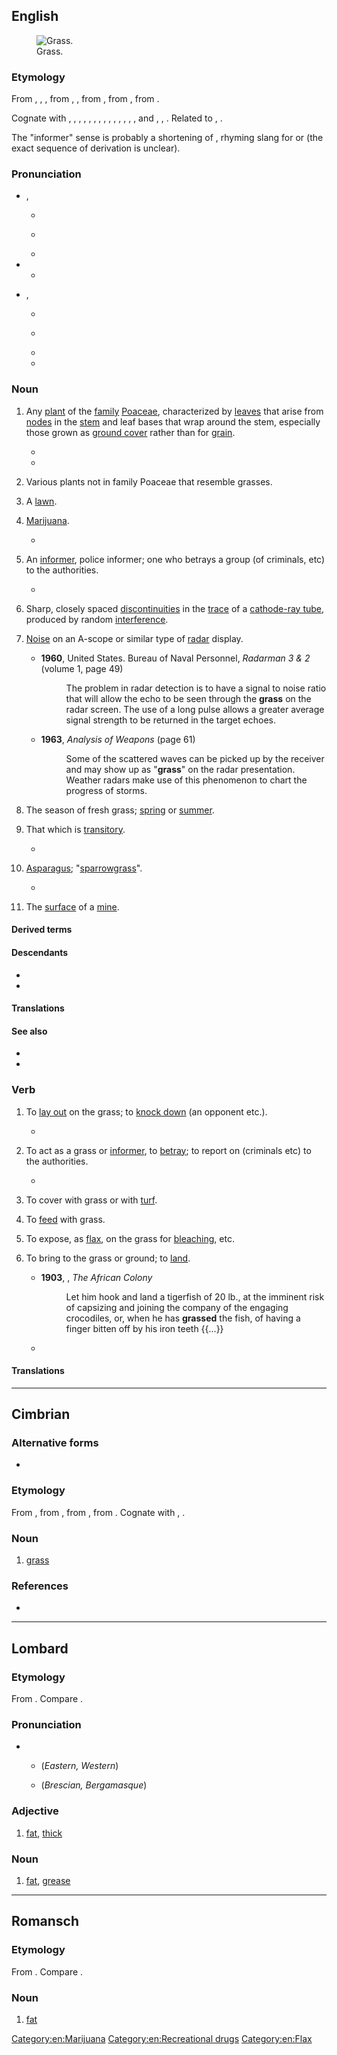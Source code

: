{{also|Grass}}
==English==
[[File:Grass-JW.jpg|thumb|right|Grass.]]

===Etymology===
{{root|en|ine-pro|*gʰreh₁-}}
From {{inh|en|enm|gras}}, {{m|enm|gres}}, {{m|enm|gers}}, from {{inh|en|ang|græs}}, {{m|ang|gærs}}, from {{inh|en|gmw-pro|*gras}}, from {{inh|en|gem-pro|*grasą||grass}}, from {{inh|en|ine-pro|*gʰreh₁-||to grow}}.

{{rel-top|cognates}}
Cognate with {{cog|sco|girs}}, {{m|sco|gers}}, {{m|sco|gress||grass}}, {{cog|frr|gäärs}}, {{m|frr|geers||grass}}, {{cog|stq|Gäärs||grass}}, {{cog|fy|gers||grass}}, {{cog|nds|Gras||grass}}, {{cog|nl|gras||grass, turf, pasture}}, {{cog|de|Gras||grass, weed}}, {{cog|da|græs||grass}}, {{cog|sv|gräs||grass}}, {{cog|nb|gress||grass}}, {{cog|fo|-}}, {{cog|is|-}} and {{cog|nn|gras||grass}}, {{cog|la|herba||plant, weed, grass}}, {{cog|sq|grath||grass blade, spike}}. Related to {{m|en|grow}}, {{m|en|green}}.
{{rel-bottom}}

The "informer" sense is probably a shortening of {{m|en|grasshopper||police officer, informant}}, rhyming slang for {{m|en|copper||police officer}} or {{m|en|shopper||informant}} (the exact sequence of derivation is unclear).

===Pronunciation===
* {{enPR|gräs}}, {{IPA|en|/ɡɹɑːs/}}
** {{a|RP}} {{IPA|en|[ɡɹ̠ɑːs]}}
** {{a|AU|NZ}} {{IPA|en|[ɡɹ̠äːs]|[ɡɹ̠ɐːs]}}
** {{audio|en|En-uk-grass.ogg|Audio (UK)}}
* {{audio|en|LL-Q1860 (eng)-Back ache-grass.wav|Audio}}
** {{rhymes|en|ɑːs|s=1}}
* {{enPR|grăs}}, {{IPA|en|/ɡɹæs/}}
** {{a|US|Canada}} {{IPA|en|[ɡɹ̠æs]|[ɡɹ̠ɛəs]|[ɡɹ̠eəs]}}
** {{a|Northern England|Ireland}} {{IPA|en|[ɡɹ̠as]|[ɡɹ̠æs]}}
** {{audio|en|en-us-grass.ogg|Audio (US)}}
** {{rhymes|en|æs|s=1}}

===Noun===
{{en-noun|~}}

# {{lb|en|countable|uncountable}} Any [[plant]] of the [[family]] [[Poaceae]], characterized by [[leaf|leaves]] that arise from [[node]]s in the [[stem]] and leaf bases that wrap around the stem, especially those grown as [[ground cover]] rather than for [[grain]].
#: {{syn|en|Thesaurus:grass}}
#* {{RQ:King James Version|Psalm|90|3|6|passage=Thou turnest man to destruction; and sayest, Return, ye children of men. / For a thousand years in thy sight are but as yesterday when it is past, and as a watch in the night. / Thou carriest them away as with a flood; they are as a sleep: in the morning they are like '''grass''' which groweth up. / In the morning it flourisheth, and groweth up; in the evening it is cut down, and withereth.}}
#* {{quote-book|en|year=1913|author={{w|Joseph C. Lincoln}}
|title=[http://openlibrary.org/works/OL5535161W Mr. Pratt's Patients]|chapter=1
|passage='Twas early June, the new '''grass''' was flourishing everywheres, the posies in the yard—peonies and such—in full bloom, the sun was shining, and the water of the bay was blue, with light green streaks where the shoal showed.}}
# {{lb|en|countable}} Various plants not in family Poaceae that resemble grasses.
# {{lb|en|uncountable}} A [[lawn]].
# {{lb|en|uncountable|slang}} [[marijuana|Marijuana]].
#: {{syn|en|Thesaurus:marijuana}}
#* {{quote-song|en|year=1970|author=Paul McCartney|title=Get Back|artist=The Beatles|album=Let It Be|passage=Jojo left his home in Tucson, Arizona / For some California '''grass'''}}
# {{lb|en|countable|Britain|slang}} An [[informer]], police informer; one who betrays a group (of criminals, etc) to the authorities.
#: {{syn|en|Thesaurus:informant}}
#* {{quote-book|en|title=Coding of a Concrete Animal|page=215|author=Paul Knight|year=2007|passage=He was a '''grass''' and an arse lick and he didn't do it for him, he did it for his brother, because if Vaughan had hit him especially with his mallet, Mark was the kind of lowlife that would have pressed charges and then that's a whole different problem.}}
#: {{ux|en|What just happened must remain secret. Don't be a '''grass'''.}}
# {{lb|en|uncountable|physics}} Sharp, closely spaced [[discontinuity|discontinuities]] in the [[trace]] of a [[cathode-ray tube]], produced by random [[interference]].
# {{lb|en|uncountable|slang}} [[noise|Noise]] on an A-scope or similar type of [[radar]] display.
#* '''1960''', United States. Bureau of Naval Personnel, ''Radarman 3 & 2'' (volume 1, page 49)
#*: The problem in radar detection is to have a signal to noise ratio that will allow the echo to be seen through the '''grass''' on the radar screen. The use of a long pulse allows a greater average signal strength to be returned in the target echoes.
#* '''1963''', ''Analysis of Weapons'' (page 61)
#*: Some of the scattered waves can be picked up by the receiver and may show up as "'''grass'''" on the radar presentation. Weather radars make use of this phenomenon to chart the progress of storms.
# The season of fresh grass; [[spring]] or [[summer]].
#: {{syn|en|breakup|spring|springtime}}
# {{lb|en|obsolete|figurative}} That which is [[transitory]].
#: {{syn|en|ephemera}}
#* {{RQ:KJV|Isaiah|40|7|passage=Surely the people is '''grass'''.}}
# {{lb|en|countable|folk etymology}} [[asparagus|Asparagus]]; "[[sparrowgrass]]".
#* {{quote-book|en|year=1769|author={{w|Hannah Glasse}}
|title=[https://books.google.ca/books?id=L51gAAAAcAAJ&dq=the%20art%20of%20cookery%201765&pg=PR2#v=onepage&q=the%20art%20of%20cookery%201765&f=false [[Wikipedia:The Art of Cookery made Plain and Easy|The Art of Cookery made Plain and Easy]]]|edition=9th|page=195
|passage='Have ready a hundred of ſmall '''graſs''' boiled, then ſave tops enough to ſtick the rolls with, the reſt cut ſmall and put into the cream, fill the loaves with them.'}}
# {{lb|en|mining}} The [[surface]] of a [[mine]].

====Derived terms====
{{der4|en|title=Terms derived from ''grass'' (noun)
|Aleppo grass
|Antarctic hair grass
|beachgrass
|[[bentgrass]], [[bent grass]]
|Bermuda grass
|bluegrass
|bluestem grass
|deergrass
|gama grass
|goatgrass
|goosegrass
|grassbird
|grasscutting
|grassbox
|grass court
|grasscycle
|grasseater
|grassfinch
|goosegrass
|[[grass fire]], [[grassfire]]
|grass-green
|grass-grown
|grass hockey
|grasshook
|grasshopper
|grass jelly
|grassland
|grassless
|grasslike
|grass of Parnassus
|grassplot
|grass roots
|grass script
|grass skirt
|grass snake
|grass top
|grass trap
|grass tree
|grass widow
|grass widower
|grasswren
|grassy
|Johnson grass
|kick into the long grass
|lemongrass
|let the grass grow under one's feet
|marram grass
|marsh grass
|muttongrass
|one's ass is grass
|penny-grass
|pinegrass
|quackgrass
|redtop grass
|ryegrass
|scutch grass
|smutgrass
|[[spear grass]], [[speargrass]]
|squirrel grass
|supergrass
|sweetgrass
|Sweet Grass County
|switchgrass
|wiregrass
|witchgrass
|yardgrass
}}

====Descendants====
* {{desc|tpi|gras|alts=1}}
* {{desc|bor=1|hif|giraas}}

====Translations====
{{trans-top|ground cover plant}}
{{multitrans|data=
* Abenaki: {{tt|abe|mskiko}}
* Abkhaz: {{tt|ab|аҳәа}}
* Adyghe: {{tt|ady|уцы}}, {{tt|ady|уц}} {{qualifier|Shapsug}}
* Afrikaans: {{tt+|af|gras}}
* Aguaruna: {{tt|agr|dupa}}
* Ahtna: {{tt|aht|tłʼogh}}
* Akhvakh: {{tt|akv|жоми|tr=žomi}}
* Akkadian: {{tt|akk|𒌑𒇷𒀀𒊬|tr=dīšu}}
* Albanian: {{tt+|sq|bar|m}}
* Aleut: {{tt|ale|qiigax̂}}
* Amharic: {{tt|am|ሣር}}
* Andi: {{tt|ani|кӏвордо|tr=ḳʷordo}}
* Arabic: {{tt+|ar|حَشِيش|m}}, {{tt+|ar|عُشْب|m}}
*: Egyptian Arabic: {{tt|arz|نجيلة|tr=negila}}
*: Juba Arabic: {{tt|pga|gesh}}
*: Moroccan Arabic: {{tt|ary|ربيع|m|tr=rbīʿ}}
* Aragonese: {{t+|an|hierba|f}}, {{tt+|an|yerba|f}}
* Araki: {{tt|akr|juvu}}
* Aramaic:
*: Classical Syriac: {{tt|syc|ܥܡܝܪܐ|m|tr=ˁmīrā}}
* Archi: {{tt|aqc|гьоти|tr=hoti}}
* Armenian: {{tt+|hy|խոտ}}
* Aromanian: {{tt|rup|earbã|f}}, {{tt|rup|iarbã|f}}
* Assamese: {{tt|as|ঘাঁহ}}
* Asturian: {{tt+|ast|yerba|f}}
* Azerbaijani: {{tt+|az|ot}}
* Bashkir: {{tt|ba|үлән}}
* Basque: {{tt|eu|belar}}
* Bavarian: {{tt|bar|gròs}}, {{tt|bar|groos}} {{qualifier|Timau}}
* Beaver: {{tt|bea|tl’uge}}
* Belarusian: {{tt|be|трава́|f}}
* Bengali: {{tt|bn|ঘাস}}, {{tt|bn|তৃণ}}
* Bikol Central:
*: Bikol Legazpi: {{tt|bcl|awot}}
*: Bikol Naga: {{tt|bcl|duot}}
* Biao: {{tt|byk|jɔk¹⁰}}
* Bobongko: {{tt|bgb|bombang}}
* Bouyei: {{tt|pcc|nyal}}
* Breton: {{tt+|br|geot|f}}, {{tt+|br|geotenn|f}}, {{tt+|br|gwelt|f}}
* Bulgarian: {{tt+|bg|трева́|f}}
* Burmese: {{tt+|my|မြက်}}
* Burun: {{tt|bdi|luum}} {{qualifier|Malak}}
* Cahuilla: {{tt|chl|samat}}
* Carolinian: {{tt|cal|fitil}}
* Carrier: {{tt|crx|tl'o}}
* Catalan: {{tt+|ca|herba|f}}
* Catawba: {{tt|chc|sarak}}
* Cebuano: {{tt|ceb|balili}}
* Central Atlas Tamazight: {{tt|tzm|ⵜⵓⴳⴰ|f}}
* Central Melanau: {{tt|mel|sek}}, {{tt|mel|ruput}}
* Chakma: {{tt|ccp|𑄊𑄌𑄴|tr=ghāc}}
* Chamicuro: {{tt|ccc|c̈homajshi}}
* Chechen: {{tt|ce|буц}}
* Cheke Holo: {{tt|mrn|ḡreʼi}}
* Cherokee: {{tt|chr|ᎧᏁᏍᎦ}}
* Chichewa: {{tt|ny|udzu|c14}}
* Chinese:
*: Cantonese: {{tt+|yue|草|tr=cou2}}
*: Dungan: {{tt|dng|цо}}
*: Hakka: {{tt|hak|草|tr=chhó}}
*: Mandarin: {{tt+|cmn|草|tr=cǎo}}, {{tt+|cmn|青草|tr=qīngcǎo}}, {{tt+|cmn|雜草}}, {{tt+|cmn|杂草|tr=zácǎo}}
*: Min Dong: {{tt|cdo|草|tr=chāu}}
*: Min Nan: {{tt+|nan|草|tr=chháu}}
*: Wu: {{tt|wuu|草|tr=tshau}}
* Chipewyan: {{tt|chp|tł’ok}}
* Chukchi: {{tt|ckt|въэй|tr=v'ej}}, {{tt|ckt|въагԓыӈын|tr=v'aglyṇyn}}
* Chuukese: {{tt|chk|fetin}}
* Chuvash: {{tt|cv|курӑк}}
* Cimbrian: {{tt|cim|gras|m}}
* Comanche: {{tt|com|sunipʉ}}
* Cornish: {{tt|kw|gwels|f}}
* Corsican: {{tt+|co|erba|f}}, {{tt+|co|arba|f}}
* Cree: {{tt|cr|ᒪᐢᑯᓯᕀ}}
* Czech: {{tt+|cs|tráva|f}}
* Dalmatian: {{tt|dlm|jarba|f}}
* Danish: {{tt+|da|græs|n}}
* Dargwa: {{tt|dar|кьар}}
* Dolgan: {{tt|dlg|от|tr=ot}}
* Dongxiang: {{tt|sce|osun}}
* Dupaningan Agta: {{tt|duo|ruot}}
* Dutch: {{tt+|nl|gras|n}}
* Erzya: {{tt|myv|тикше}}
* Esperanto: {{tt+|eo|herbo}}, {{tt+|eo|greso}}
* Estonian: {{tt|et|muru}}, {{tt+|et|rohi}}
* Even: {{t|eve|орат}}
* Evenki: {{t|evn|чука}}, {{t|evn|орокто}}
* Faroese: {{tt+|fo|gras|n}}
* Fiji Hindi: {{tt+|hif|giraas}}
* Finnish: {{tt+|fi|heinä}}, {{tt+|fi|ruoho}}
* French: {{tt+|fr|herbe|f}}
* Friulian: {{tt|fur|jerbe|f}}
* Gaam: {{tt|tbi|lɛ́ɛ́l}}
* Galibi Carib: {{tt|car|itupu}}
* Galician: {{tt+|gl|herba|f}}, {{tt|gl|grama|f}}
* Gamilaraay: {{tt|kld|garaarr}}
* Georgian: {{tt|ka|ბალახი}}
* German: {{tt+|de|Gras|n}}
*: Alemannic German: {{tt|gsw|gras}}, {{tt|gsw|chrud}}, {{tt|gsw|weidu}}
*: Old High German: {{tt|goh|gras}}
*: Pennsylvania German: {{tt|pdc|Graas|n}}
* Gothic: {{tt|got|𐌲𐍂𐌰𐍃|n}}
* Greek: {{tt+|el|χορτάρι|n}}
*: Ancient: {{tt|grc|χόρτος|m}}, {{tt|grc|πόα|f}}
* Greenlandic: {{tt|kl|ivik}}, {{t|kl|ivigaq}}
* Guaraní: {{tt+|gn|ka'a}}
* Gujarati: {{tt+|gu|ઘાસ|n}}
* Haitian Creole: {{tt|ht|zèb}}
* Hawaiian: {{tt|haw|mauʻu}}
* Hebrew: {{tt+|he|דֶּשֶׁא|m|tr=déshe}}, {{tt+|he|עֵשֶׂב|m|tr='ésev}}
* Heiltsuk: {{tt|hei|k̓ít̓ṃ}}
* Hiligaynon: {{tt|hil|hilamon}}
* Hindi: {{tt+|hi|घास|f}}
* Hittite: {{tt|hit|𒌑𒂖𒆪|c|tr=we-el-ku}}
* Hopi: {{tt|hop|tuusaqa}}
* Hungarian: {{tt+|hu|fű}}
* Hunsrik: {{tt|hrx|Graas|n}}
* Icelandic: {{tt+|is|gras|n}}
* Ido: {{tt+|io|gazono}}
* Ilocano: {{tt|ilo|rúot}}
* Indonesian: {{tt+|id|rumput}}
* Ineseño: {{tt|inz|ˀaxulapšan}}, {{tt|inz|cweq}}
* Interlingua: {{tt|ia|herba}}
* Irish: {{tt+|ga|féar|m}}
*: Old Irish: {{tt|sga|fér|n}}
* Isan: {{t-needed|tts}}
* Istriot: {{tt|ist|gièrba|f}}, {{tt|ist|yerba|f}}
* Istro-Romanian: {{tt|ruo|iorbe|f}}
* Italian: {{tt+|it|erba|f}}, {{tt|it|graminacea|f}}
* Itelmen: {{tt|itl|°сысал|tr=°sysal}}
* Japanese: {{tt+|ja|草|tr=くさ, kusa}}, {{tt+|ja|雑草|tr=ざっそう, zassō}}
* Javanese: {{t+|jv|suket}}
* Kabardian: {{tt|kbd|удз}}
* Kannada: {{tt+|kn|ಪುಲ್}}, {{tt+|kn|ಹುಲ್ಲು}}
* Kapampangan: {{t|pam|dikut}}
* Karachay-Balkar: {{tt|krc|кырдык}}
* Karo Batak: {{t|btx|dukut}}
* Kashubian: {{tt|csb|trôwa|f}}
* Kaska: {{tt|kkz|tlʼōge}}
* Kazakh: {{tt+|kk|шөп}}, {{tt+|kk|от}}
* Ket: {{tt|ket|даан|tr=daan}}
* Khinalug: {{tt|kjj|инк}}
* Khmer: {{tt+|km|ស្មៅ}}
* Koasati: {{tt|cku|pahí}}
* Komi-Permyak: {{tt|koi|турун}}
* Konkani: {{tt|kok|ताण|n}}
* Korean: {{tt+|ko|풀}}, {{tt+|ko|잡초(雜草)}}
* Koyraboro Senni: {{tt|ses|arkusuboŋkaara}}, {{tt|ses|subbu}}
* Koyukon: {{tt|koy|kʼitsaanʼ}}
* Kunigami: {{tt|xug|クサー|tr=kusā}}
* Kunza: {{tt|kuz|ckautcha}}
* Kurdish:
*: Central Kurdish: {{tt+|ckb|گیا|alt=گِیا}}
*: Northern Kurdish: {{tt+|kmr|giya|m}}
* Kyrgyz: {{tt+|ky|чөп}}, {{tt+|ky|шибер}}
* Ladino: {{tt|lad|yerva|f}}
* Lakota: {{tt|lkt|peji}}, {{tt|lkt|pȟeží}}
* Lamba: {{tt|lam|ubwani}}
* Lao: {{tt+|lo|ຫຍ້າ}}
* Latgalian: {{tt|ltg|zuole|f}}
* Latin: {{tt+|la|herba|f}}, {{tt|la|grāmen|n}}
* Latvian: {{tt+|lv|zāle|f}}
* Lepcha: {{tt|lep|ᰎᰬ}}
* Lezgi: {{t|lez|хъач}}
* Ligurian: {{tt|lij|èrba|f}} {{qualifier|Genovese}}
* Limburgish: {{tt+|li|graas|n}}
* Limos Kalinga: {{tt|kmk|bollat}}
* Lindu: {{tt|klw|kawoko}}
* Lingala: {{tt|ln|litíti|c5|c6}}
* Lithuanian: {{tt+|lt|žolė|f}}
* Livonian: {{t|liv|āina}}
{{trans-mid}}
* Low German:
*: German Low German: {{tt|nds-de|Gras}}
* Luhya: {{tt|luy|bunyasi}}
* Luxembourgish: {{tt|lb|Gras|n}}
* Lü: {{tt|khb|ᦊᦱᧉ}}
* Maasai: {{tt|mas|ɛnkʉ́jɨ́tá}}
* Macedonian: {{tt|mk|трева|f}}
* Maguindanao: {{t|mdh|hutan}}
* Malagasy: {{tt+|mg|ahitra}}
* Malay: {{tt+|ms|rumput}}
* Malayalam: {{tt+|ml|പുല്ല്}}
* Maltese: {{tt|mt|ħaxix|m}}
* Manchu: {{tt|mnc|ᠣᡵᡥᠣ}}, {{t|mnc|ᡶᠣᠶᠣ}}
* Mansi: {{tt|mns|пум}}
* Manx: {{tt|gv|faiyr|m}}
* Maore Comorian: {{tt|swb|ɗavu}}
* Maori: {{tt|mi|mauti}}, {{tt|mi|karaehe}}, {{tt|mi|karaihe }}
* Maranao: {{t|mrw|otan}}
* Marathi: {{tt|mr|गवत|n}}
* Mari:
*: Eastern Mari: {{tt|chm|шудо}}
*: Western Mari: {{tt|mrj|шуды}}
* Mazanderani: {{tt|mzn|واش|tr=vâš}}
* Megleno-Romanian: {{tt|ruq|iárbă|f}}
* Mi'kmaq: {{tt|mic|msigu}}
* Miyako: {{tt|mvi|フサ|tr=fusa}}
* Mon: {{tt|mnw|ချဲ|tr=choa}}
* Mongolian:
*: Cyrillic: {{tt+|mn|өвс}}, {{tt+|mn|ногоо}}
* Montagnais: {{tt|moe|mashkushu}}
* Montana Salish: {{tt|fla|skʷʔalulexʷ}}
* Mòcheno: {{tt|mhn|gros|n}}
* Nahuatl:
*: Classical: {{tt|nci|xihuitl}}
*: Eastern Huasteca: {{tt|nhe|xihuitl}}
* Navajo: {{tt|nv|tłʼoh}}
* Neapolitan: {{tt|nap|evera|f}}
* Nepali: {{tt+|ne|घाँस|f}}
* Nganasan: {{tt|nio|нөтә|tr=nŭatĕ}}
* Northern Ndebele: {{tt|nd|utshani|c14}}
* Northern Sami: {{tt|se|sitnu}}
* Northern Thai: {{t-needed|nod}}
* Norwegian:
*: Bokmål: {{tt+|nb|gress|n}}, {{tt+|nb|gras|n}}
*: Nynorsk: {{tt|nn|gras|n}}
* Nottoway-Meherrin: {{tt|nwy|oherag}}
* Nǀuu: {{tt|ngh|ǀhisi}}
* Occitan: {{tt+|oc|èrba|f}}
* Ojibwe: {{tt|oj|mashkosiw}}
* Okinawan: {{tt|ryu|くさ|tr=kusa}}
* Old Church Slavonic:
*: Cyrillic: {{tt|cu|трава|f}}, {{tt|cu|трѣва|f}}
* Old East Slavic: {{tt|orv|трава|f}}
* Old Javanese: {{t|kaw|dukut}}
* Omaha-Ponca: {{tt|oma|pézhe}}
* Oriya: {{tt+|or|ଘାସ}}
* Oromo: {{t|om|marga}}
* Ossetian: {{tt|os|кӕрдаг}}, {{tt|os|нӕуу}}
* Pa'o Karen: {{tt|blk|ထာအီး}}
* Pali: {{tt|pi|tiṇa|n}}
* Pana (Central Africa): {{tt|pnz|kpá}}
* Pashto: {{tt|ps|واش|m|tr=wāš}}, {{tt+|ps|شنه|f|tr=šnә}}
* Persian: {{tt+|fa|سبزه|tr=sabze}}, {{tt+|fa|علف|tr=alaf}}, {{tt+|fa|چمن|tr=čaman}}, {{tt+|fa|واش|tr=vâš}}
* Plains Miwok: {{tt|pmw|cike}}
* Plautdietsch: {{tt|pdt|Grauss|n}}
* Pohnpeian: {{tt|pon|dihpw}}
* Polabian: {{tt|pox|ziľă|f}}
* Polish: {{tt+|pl|trawa|f}}
* Portuguese: {{tt+|pt|grama|f}}, {{tt+|pt|relva|f}}
* Punjabi: {{tt|pa|ਘਾਹ|m}}
* Quapaw: {{tt|qua|mąhį́}}
* Quechua: {{tt|qu|qora}}, {{tt|qu|q'achu}}
* Rapa Nui: {{tt|rap|mouku}}
* Romanian: {{tt+|ro|iarbă|f}}
* Romansch: {{tt|rm|erva|f}} {{qualifier|Grischun, Surmiran, Puter}}, {{tt|rm|earva|f}} {{qualifier|Sutsilvan}}, {{tt|rm|erba|f}} {{qualifier|Vallader}}, {{tt|rm|jarva|f}} {{qualifier|Sursilvan}}
* Russian: {{tt+|ru|трава́|f}}, {{tt+|ru|мурава́|f}} {{q|young grass}}
* Rusyn: {{tt|rue|трава|f}}
* Rwanda-Rundi:
*: Kirundi: {{tt|rw|ivyātsi}}
* Saisiyat: {{tt|xsy|hinbetel}}
* Samoan: {{tt|sm|mutia}}
* Sanskrit: {{tt+|sa|तृण|n}}
* Sardinian: {{tt|sc|erba|f}}
* Saterland Frisian: {{tt|stq|Gäärs|n}}
* Scots: {{tt|sco|gress}}, {{tt|sco|girse}}
* Scottish Gaelic: {{tt|gd|feur|m}}
* Serbo-Croatian:
*: Cyrillic: {{tt|sh|тра́ва|f}}
*: Roman: {{tt+|sh|tráva|f}}
* Shan: {{tt+|shn|ယိူဝ်ႈ}}
* Shor: {{tt|cjs|ӧлең|tr=öleñ}}
* Sicilian: {{tt+|scn|erva|f}}, {{tt+|scn|erba|f}}, {{tt+|scn|èriva|f}}, {{tt+|scn|ierva|f}}, {{tt+|scn|jerva|f}}
* Silesian: {{tt|szl|trŏwa|f}}
* Sinhalese: {{tt+|si|තණ}}, {{tt|si|තණකොළ}}
* Slovak: {{tt|sk|tráva|f}}
* Slovene: {{tt+|sl|trava|f}}
* Somali: {{tt|so|caws|m}}
* Sorbian:
*: Lower Sorbian: {{tt|dsb|tšawa|f}}
*: Upper Sorbian: {{tt|hsb|trawa|f}}
* Sotho: {{tt|st|jwang|c14}}
* Southern Altai: {{tt|alt|ӧлӧҥ}}, {{tt|alt|от}}
* Spanish: {{tt+|es|pasto|m}}, {{tt+|es|hierba|f}}, {{tt+|es|grama|f}}
* Sranan Tongo: {{tt|srn|grasi}}
* Sundanese: {{tt|su|jukut}}
* Swahili: {{tt+|sw|majani|p}}, {{tt+|sw|nyasi|c5|c6}}
* Swazi: {{tt|ss|tjani|c14}}
* Swedish: {{tt+|sv|gräs|n}}
* Sylheti: {{tt|syl|ꠊꠣ}}
* Tabasaran: {{tt|tab|укӏ}}
* Tagalog: {{tt+|tl|damo}}
* Tajik: {{tt+|tg|сабза}}
* Tamil: {{tt+|ta|புல்}}
* Taos: {{tt|twf|łíne}}
* Tatar: {{tt+|tt|үлән}}, {{tt+|tt|чирәм}}
* Telugu: {{tt+|te|గడ్డి}}, {{tt+|te|తృణము}}, {{tt+|te|కసవు}}
* Tetum: {{t|tet|du'ut}}
* Thai: {{tt+|th|หญ้า}}
* Tibetan: {{tt|bo|རྩྭ}}
* Tigrinya: {{tt+|ti|ሳዕሪ}}
* Tiwi: {{tt|tiw|pitarika|f}}
* Tlingit: {{tt|tli|chookán}}
* Toba Batak: {{t|bbc|duhut}}
* Tocharian A: {{tt|xto|āti}}
* Tocharian B: {{tt|txb|atiyo}}
* Tok Pisin: {{tt|tpi|gras}}, {{tt|tpi|garas}}
* Tsonga: {{tt|ts|byanyi}}
* Tsou: {{tt|tsu|kukuzo}}
* Tswana: {{tt|tn|tlhaga|c9}}
* Tundra Nenets: {{tt|yrk|ӈум'|tr=ngum'}}, {{tt|yrk|ӈамдэ'|tr=ngamdė'}}
* Tupinambá: {{tt|tpn|ka'a}}
* Turkish: {{tt+|tr|ot}}, {{tt+|tr|çimen}}, {{tt+|tr|çim}}
* Turkmen: {{tt|tk|ot}}
* Tuvan: {{tt|tyv|оът}}
* Udi: {{t|udi|о}}
* Udmurt: {{tt|udm|турын}}
* Ukrainian: {{tt+|uk|трава́|f}}, {{tt|uk|мурава́|f}}, {{tt+|uk|морі́г|m}}
* Unami: {{tt|unm|skikw}}
* Urdu: {{tt|ur|گھاس|f|tr=ghās}}
* Uyghur: {{tt|ug|چۆپ}}, {{tt|ug|ئوت}}
* Uzbek: {{tt+|uz|oʻt}}
* Venetian: {{tt+|vec|èrba|f}}
* Vietnamese: {{tt+|vi|cỏ}}
* Vilamovian: {{tt|wym|gros|n}}
* Volapük: {{tt+|vo|yeb}}
* Walloon: {{tt+|wa|yebe|f}}, {{tt+|wa|waide|f}}
* Wappo: {{tt|wao|šíʔe}}
* Waray-Waray: {{tt|war|banwa}}
* Wawa: {{tt|www|òndī}}
* Welsh: {{tt+|cy|glaswellt|m}}, {{tt|cy|gwellt|m-p}}
* West Coast Bajau: {{tt|bdr|padang}}
* West Flemish: {{tt|vls|ges|n}}
* West Frisian: {{tt|fy|gers|c}}
* White Hmong: {{tt|mww|nyom}}
* Wolio: {{t|wlo|rumpu}}
* Wolof: {{tt+|wo|ñax}}
* Yakut: {{tt|sah|от}}
* Yami: {{tt|tao|tamek}}
* Yiddish: {{tt|yi|גראָז|n}}
* Yoruba: {{tt|yo|koríko}}
* Yup'ik: {{tt|esu|canek}}
* Yurok: {{tt|yur|ˀɹ·wɹh}}
* Zazaki: {{tt|zza|vas|n}}, {{tt|zza|vhas|n}}
* Zealandic: {{tt|zea|gos|n}}
* Zhuang: {{tt|za|nywj}}
* Zulu: {{tt|zu|utshani|c14}}
* ǃXóõ: {{tt|nmn|ǁkxʻâã}}
{{trans-bottom}}

{{trans-top|lawn}}
* Arabic: {{tt+|ar|حَشِيش|m}}
* Breton: {{tt+|br|geot|c}}, {{tt|br|brgeotenn|f}}, {{tt|br|leton|c}}, {{tt+|br|letonenn|f}}, {{tt+|br|glazenn|f}}
* Bulgarian: {{tt+|bg|мора́ва|f}}, {{tt|bg|тре́вна площ|f}}
* Chinese:
*: Mandarin: {{tt+|cmn|草坪|tr=cǎopíng}}
* Czech: {{tt+|cs|trávník|m}}
* Danish: {{tt+|da|græsplæne|c}},{{tt|da|plæne|n}} {{qualifier|qoloquial}}
* Estonian: {{tt|et|muruplats}}
* Finnish: {{tt+|fi|nurmi}}, {{tt+|fi|nurmikko}}, {{tt+|fi|ruoho}}
* French: {{tt+|fr|pelouse|f}}, {{tt+|fr|gazon|m}}
* Galician: {{tt|gl|céspede|m}}, {{tt|gl|herbal|m}}, {{tt|gl|herbeira|f}}
* German: {{tt+|de|Rasen|m}}
* Greek: {{tt+|el|γκαζόν|n}}
* Guaraní: {{tt+|gn|ka'a}}
* Hiligaynon: {{tt|hil|hilamnan}}
* Interlingua: {{tt|ia|herba}}
* Italian: {{tt+|it|prato|m}}
* Japanese: {{tt+|ja|芝生|tr=しばふ, shibafu}}
* Korean: {{tt|ko|풀밭}}, {{tt+|ko|잔디밭}}
* Latgalian: {{tt|ltg|zuole|f}}
{{trans-mid}}
* Latvian: {{tt+|lv|zāle|f}}, {{tt|lv|zāliens|m}}
* Lithuanian: {{tt+|lt|žolė|f}}, {{tt+|lt|veja|f}}
* Navajo: {{tt|nv|tłʼoh}}
* Persian: {{tt+|fa|چمن|tr=čaman}}, {{tt+|fa|فرزد|tr=farazd}}
* Polish: {{tt+|pl|trawnik|m-in}}
* Portuguese: {{tt+|pt|grama|f}}, {{tt|pt|gramado|m}}, {{tt+|pt|relvado|m}}
* Russian: {{tt+|ru|газо́н|m}}, {{tt+|ru|лужа́йка|f}}
* Serbo-Croatian:
*: Cyrillic: {{tt|sh|тра̑вња̄к|m}}
*: Roman: {{tt+|sh|trȃvnjāk|m}}
* Slovene: {{tt|sl|trata|f}}
* Spanish: {{tt+|es|hierba|f}}, {{tt+|es|césped|m}}
* Swahili: {{tt+|sw|nyasi}}
* Swedish: {{tt+|sv|gräs}}
* Tagalog: {{tt|tl|damuhan}}
* Tok Pisin: {{tt|tpi|gras}}
* Tupinambá: {{tt|tpn|ka'a}}
* Vietnamese: {{tt+|vi|bãi cỏ}}
* Walloon: {{tt+|wa|waezon|m}}, {{tt+|wa|rimouye|f}}
* Welsh: {{tt+|cy|lawnt|f}}
{{trans-bottom}}

{{trans-top|marijuana}}
* Azerbaijani: {{t+|az|göyərti}}
* Breton: {{tt|br|struj|m}}
* Bulgarian: {{tt|bg|хаши́ш|m}}
* Czech: {{tt+|cs|tráva|f}}
* Danish: {{tt+|da|græs}}
* Dutch: {{tt+|nl|wiet|m}}
* Finnish: {{tt+|fi|ruoho}}, {{tt+|fi|pilvi}}
* French: {{tt+|fr|herbe|f}}, {{tt+|fr|beuh|f}}
* Galician: {{tt+|gl|herba|f}}
* German: {{tt+|de|Gras|n}}
* Hungarian: {{tt+|hu|fű}}
* Interlingua: {{tt|ia|herba}}
* Irish: {{tt+|ga|féar}}
* Italian: {{tt+|it|erba|f}}
* Japanese: {{t+|ja|葉っぱ|tr=はっぱ, happa}}
* Lakota: {{tt|lkt|peji}}
* Latvian: {{tt+|lv|zāle|f}}, {{tt|lv|zālīte|f}}
* Lithuanian: {{tt+|lt|žolė|f}}
{{trans-mid}}
* Norwegian:
*: Bokmål: {{tt+|nb|gress|n}}, {{tt+|nb|gras|n}}
* Persian: {{tt+check|fa|گراس|tr=gerâs}}, {{tt+check|fa|گرس|tr=geras}}
* Polish: {{tt+|pl|trawka|f}}
* Portuguese: {{tt+|pt|erva|f}}, {{tt+|pt|mato|m}}
* Romanian: {{tt+|ro|iarbă|f}}
* Russian: {{tt+|ru|тра́вка|f}}
* Serbo-Croatian:
*: Cyrillic: {{tt|sh|тра́ва|f}}
*: Roman: {{tt+|sh|tráva|f}}
* Slovene: {{tt+|sl|trava|f}}
* Spanish: {{tt+|es|hierba|f}}, {{tt+|es|mota|f}}
* Swahili: {{tt+|sw|bangi}}
* Swedish: {{tt+|sv|gräs}}
* Tagalog: {{tt+|tl|damo}}
* Turkish: {{tt+|tr|ot}}
* Zazaki: {{tt|zza|vhas}}
{{trans-bottom}}

{{trans-top|informer}}
* Azerbaijani: {{t|az|çuğul}}, {{t|az|suka}} {{qualifier|slang}}
* Bulgarian: {{tt+|bg|изда́йник|m}}, {{tt+|bg|информа́тор|m}}
* Danish: {{tt|da|stikker|c}}
* Finnish: {{tt+|fi|vasikka}}
* French: {{tt+|fr|balance|f}}
* German: {{tt+|de|Spitzel|m}}
* Interlingua: {{tt|ia|delator}}, {{tt|ia|informante}}
{{trans-mid}}
* Italian: {{tt+|it|spia|f}}, {{tt+|it|delatore|m}}, {{tt+|it|pentito|m}}, {{tt+|it|traditore|m}}
* Latvian: {{tt|lv|nosūdzētājs|m}}, {{tt|lv|stukačs|m}}
* Norwegian:
*: Bokmål: {{tt|nb|tyster|m}}, {{tt|nb|informant|m}}
* Polish: {{tt+|pl|kapuś|m-pr}}
* Portuguese: {{tt+|pt|dedo-duro|m}}, {{tt+|pt|alcaguete|m}}
* Russian: {{tt+|ru|стука́ч|m}}, {{tt+|ru|стука́чка|f}}
}}<!-- close {{multitrans}} -->
{{trans-bottom}}

====See also====
* {{specieslite|Poaceae}}
* {{pedia|Grass (disambiguation)}}

===Verb===
{{en-verb}}

# {{lb|en|transitive}} To [[lay out]] on the grass; to [[knock down]] (an opponent etc.).
#: {{syn|en|flatten|floor|lay low|lay out|knock down|knock out|knock over|strike down}}
#* {{quote-book|en|year=1893|author=Arthur Conan Doyle|title=The Naval Treaty|publisher=Norton|year_published=2005|page=709|passage=He flew at me with his knife, and I had to '''grass''' him twice, and got a cut over the knuckles, before I had the upper hand of him.}}
# {{lb|en|transitive|or|intransitive|slang}} To act as a grass or [[informer]], to [[betray]]; to report on (criminals etc) to the authorities.
#: {{syn|en|Thesaurus:rat out}}
#* {{quote-book|en|year=2004|author=David Nobbs|title=Sex and Other Changes|url=https://books.google.com.hk/books?id=ic-Chb9y6W8C&pg=PA95|page=95|passage="I'm dressed as a woman, but I am still technically a man. I believe that to comply with the law of the land I ought to continue to use the [[gents'|Gents']], but in order not to look out place I intend to use the [[ladies'|Ladies']] from now on. I trust none of you will [[grass]] on me..."}}
# {{lb|en|transitive}} To cover with grass or with [[turf]].
# {{lb|en|transitive}} To [[feed]] with grass.
# {{lb|en|transitive}} To expose, as [[flax]], on the grass for [[bleach]]ing, etc.
# {{lb|en|transitive}} To bring to the grass or ground; to [[land]].
#* '''1903''', {{w|John Buchan}}, ''The African Colony''
#*: Let him hook and land a tigerfish of 20 lb., at the imminent risk of capsizing and joining the company of the engaging crocodiles, or, when he has '''grassed''' the fish, of having a finger bitten off by his iron teeth {{...}}
#* {{quote-book|en|year=2011|author=Deeanne Gist|title=Love on the Line|page=138|passage=In typical Necker style, the farmer walked to the line and mounted his gun without any shilly-shally. If he '''grassed''' the bird, he and Faurote would go into a shootout. If he missed, Faurote would win.}}

====Translations====
{{trans-top|to inform on}}
{{multitrans|data=
* Bulgarian: {{tt+|bg|издавам|sc=Cyrl}}, {{tt+|bg|предавам|sc=Cyrl}}
* Finnish: {{tt+|fi|vasikoida}}
* French: {{tt+|fr|moucharder}}
* German: {{tt+|de|verpfeifen}}
{{trans-mid}}
* Interlingua: {{tt|ia|[[facer]] le [[delation]]}}
* Portuguese: {{tt+|pt|delatar}}, {{tt|pt|dedurar}}, {{tt|pt|alcaguetar}}
* Swahili: {{tt+|sw|nyasi}}
{{trans-bottom}}

{{trans-top|To cover with grass or with turf}}
* Bulgarian: {{tt+|bg|затревявам}}
{{trans-mid}}
}}<!-- close {{multitrans}} -->
{{trans-bottom}}

[[Category:en:Marijuana]]
[[Category:en:Recreational drugs]]
[[Category:en:Flax]]

----

==Cimbrian==

===Alternative forms===
* {{alter|cim|gras||Sette Comuni}}

===Etymology===
From {{inh|cim|gmh|gras}}, from {{inh|cim|goh|gras}}, from {{inh|cim|gmw-pro|*gras}}, from {{inh|cim|gem-pro|*grasą}}. Cognate with {{cog|de|Gras}}, {{cog|en|grass}}.

===Noun===
{{cim-noun|m}}

# {{lb|cim|Luserna|13}} [[#English|grass]]

===References===
* {{R:Patuzzi}}

{{c|cim|Plants}}

----

==Lombard==

===Etymology===
From {{inh|lmo|la|crassus}}. Compare {{cog|it|grasso}}.

===Pronunciation===
* {{IPA|lmo|/ɡras/}}
** {{IPA|lmo|[ɡras]}} (''Eastern, Western'')
** {{IPA|lmo|[ɡraʰ]}} (''Brescian, Bergamasque'')

===Adjective===
{{head|lmo|adjective|g=m|masculine plural|grass|feminine singular|grassa|feminine plural|grasse}}

# [[fat]], [[thick]]

===Noun===
{{head|lmo|noun}}

# [[fat]], [[grease]]

----

==Romansch==

===Etymology===
From {{inh|rm|la|crassus}}. Compare {{cog|fr|graisse}}.

===Noun===
{{head|rm|noun|g=m}}

# [[fat]]